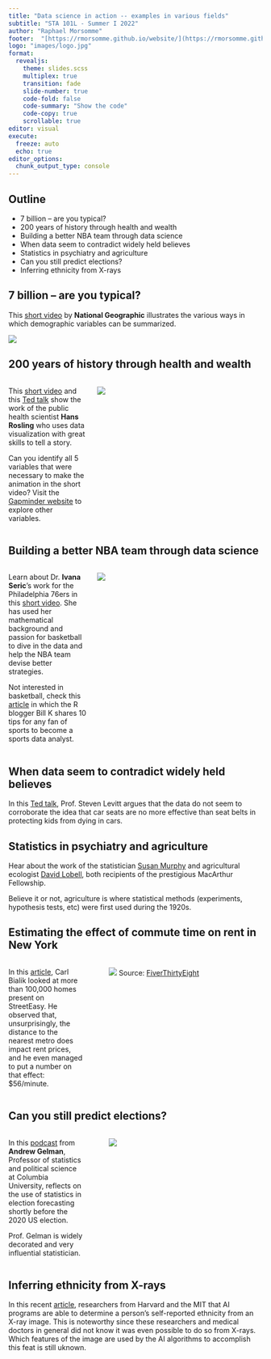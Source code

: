 ```yaml
---
title: "Data science in action -- examples in various fields"
subtitle: "STA 101L - Summer I 2022"
author: "Raphael Morsomme"
footer:  "[https://rmorsomme.github.io/website/](https://rmorsomme.github.io/website/)"
logo: "images/logo.jpg"
format: 
  revealjs: 
    theme: slides.scss
    multiplex: true
    transition: fade
    slide-number: true
    code-fold: false
    code-summary: "Show the code"
    code-copy: true
    scrollable: true
editor: visual
execute:
  freeze: auto
  echo: true
editor_options: 
  chunk_output_type: console
---
```


## Outline

-   7 billion -- are you typical?
-   200 years of history through health and wealth
-   Building a better NBA team through data science
-   When data seem to contradict widely held believes
-   Statistics in psychiatry and agriculture
-   Can you still predict elections?
-   Inferring ethnicity from X-rays

## 7 billion -- are you typical?

This [short video](https://youtu.be/4B2xOvKFFz4) by **National Geographic** illustrates the various ways in which demographic variables can be summarized.

![](images/applications/typical.PNG){fig-align="center"}

## 200 years of history through health and wealth {.smaller}

::: columns
::: {.column width="32%"}
This [short video](https://youtu.be/jbkSRLYSojo) and this [Ted talk](https://youtu.be/jbkSRLYSojo) show the work of the public health scientist **Hans Rosling** who uses data visualization with great skills to tell a story.

Can you identify all 5 variables that were necessary to make the animation in the short video? Visit the [Gapminder website](https://www.gapminder.org/tools/#$chart-type=bubbles&url=v1) to explore other variables.
:::

::: {.column width="68%"}
![](images/applications/gapminder.png){fig-align="center"}
:::
:::

## Building a better NBA team through data science {.smaller}

::: columns
::: {.column width="32%"}
Learn about Dr. **Ivana Seric**'s work for the Philadelphia 76ers in this [short video](https://youtu.be/MpLHMKTolVw). She has used her mathematical background and passion for basketball to dive in the data and help the NBA team devise better strategies.

Not interested in basketball, check this [article](https://www.r-bloggers.com/2021/08/10-steps-to-get-started-in-sports-analytics/) in which the R blogger Bill K shares 10 tips for any fan of sports to become a sports data analyst.
:::

::: {.column width="68%"}
![](images/applications/bball.jpeg)
:::
:::

## When data seem to contradict widely held believes

In this [Ted talk](https://youtu.be/um5gMZcZWm0), Prof. Steven Levitt argues that the data do not seem to corroborate the idea that car seats are no more effective than seat belts in protecting kids from dying in cars.

## Statistics in psychiatry and agriculture

Hear about the work of the statistician [Susan Murphy](https://youtu.be/Bz0e5xGDHaU) and agricultural ecologist [David Lobell](https://youtu.be/Bz0e5xGDHaU), both recipients of the prestigious MacArthur Fellowship.

Believe it or not, agriculture is where statistical methods (experiments, hypothesis tests, etc) were first used during the 1920s.

## Estimating the effect of commute time on rent in New York {.smaller}

::: columns
::: {.column width="32%"}
In this [article](https://fivethirtyeight.com/features/new-yorkers-will-pay-56-a-month-to-trim-a-minute-off-their-commute/), Carl Bialik looked at more than 100,000 homes present on StreetEasy. He observed that, unsurprisingly, the distance to the nearest metro does impact rent prices, and he even managed to put a number on that effect: \$56/minute.
:::

::: {.column width="2%"}
:::

::: {.column width="66%"}
![](images/applications/rentdist.png) Source: [FiverThirtyEight](https://fivethirtyeight.com/features/new-yorkers-will-pay-56-a-month-to-trim-a-minute-off-their-commute/)
:::
:::

## 

## Can you still predict elections?

::: columns
::: {.column width="32%"}
In this [podcast](https://statsandstories.net/politics1/can-you-still-predict-elections) from **Andrew Gelman**, Professor of statistics and political science at Columbia University, reflects on the use of statistics in election forecasting shortly before the 2020 US election.

Prof. Gelman is widely decorated and very influential statistician.
:::

::: {.column width="2%"}
:::

::: {.column width="66%"}
![](images/applications/election.jpg)
:::
:::

## Inferring ethnicity from X-rays

In this recent [article](https://www.boston.com/news/health/2022/05/18/scientists-create-ai-race-from-x-rays-dont-know-how-it-works-harvard-mit/), researchers from Harvard and the MIT that AI programs are able to determine a person's self-reported ethnicity from an X-ray image. This is noteworthy since these researchers and medical doctors in general did not know it was even possible to do so from X-rays. Which features of the image are used by the AI algorithms to accomplish this feat is still uknown.
